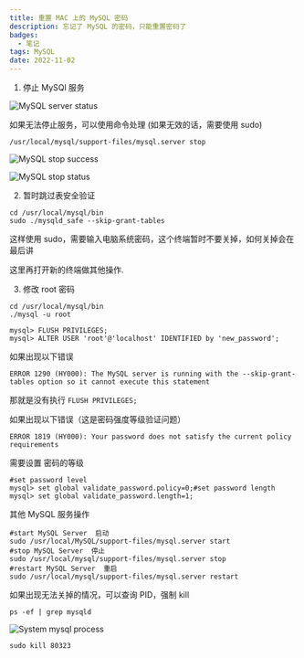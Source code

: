 ```yaml
---
title: 重置 MAC 上的 MySQL 密码
description: 忘记了 MySQL 的密码，只能重置密码了
badges: 
  - 笔记
tags: MySQL
date: 2022-11-02
---
```


1. 停止 MySQl 服务

![MySQL server status](/static/images/reset-mac-mysql-password/mysql-server-status.png)

如果无法停止服务，可以使用命令处理 (如果无效的话，需要使用 sudo)

```shell
/usr/local/mysql/support-files/mysql.server stop
```

![MySQL stop success](/static/images/reset-mac-mysql-password/mysql-stop-success.png)

![MySQL stop status](/static/images/reset-mac-mysql-password/mysql-stop-status.png)

2. 暂时跳过表安全验证

```shell
cd /usr/local/mysql/bin
sudo ./mysqld_safe --skip-grant-tables
```

这样使用 sudo，需要输入电脑系统密码，这个终端暂时不要关掉，如何关掉会在最后讲

这里再打开新的终端做其他操作.

3. 修改 root 密码

```shell
cd /usr/local/mysql/bin
./mysql -u root

mysql> FLUSH PRIVILEGES;
mysql> ALTER USER 'root'@'localhost' IDENTIFIED by 'new_password';
```

如果出现以下错误

```shell
ERROR 1290 (HY000): The MySQL server is running with the --skip-grant-tables option so it cannot execute this statement
```

那就是没有执行 `FLUSH PRIVILEGES;`

如果出现以下错误（这是密码强度等级验证问题）

```shell
ERROR 1819 (HY000): Your password does not satisfy the current policy requirements
```

需要设置 密码的等级

```shell
#set password level
mysql> set global validate_password.policy=0;#set password length
mysql> set global validate_password.length=1;
```

其他 MySQL 服务操作

```shell
#start MySQL Server  启动
sudo /usr/local/MySQL/support-files/mysql.server start
#stop MySQL Server  停止
sudo /usr/local/mysql/support-files/mysql.server stop
#restart MySQL Server  重启
sudo /usr/local/mysql/support-files/mysql.server restart
```

如果出现无法关掉的情况，可以查询 PID，强制 kill

```shell
ps -ef | grep mysqld
```

![System mysql process](/static/images/reset-mac-mysql-password/system-mysql-process.png)

```shell
sudo kill 80323
```
